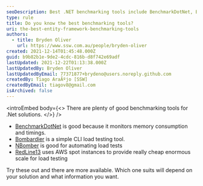 ```yaml
---
seoDescription: Best .NET benchmarking tools include BenchmarkDotNet, Bombardier, NBomber, and RedLine13, offering memory consumption and timing monitoring, simple CLI load testing, automated load tests, and cost-effective scale for load testing.
type: rule
title: Do you know the best benchmarking tools?
uri: the-best-entity-framework-benchmarking-tools
authors:
  - title: Bryden Oliver
    url: https://www.ssw.com.au/people/bryden-oliver
created: 2021-12-14T01:45:48.000Z
guid: b9b82b1e-9de2-4cdc-816b-d8f742e69adf
lastUpdated: 2021-12-22T01:13:38.000Z
lastUpdatedBy: Bryden Oliver
lastUpdatedByEmail: 77371877+brydeno@users.noreply.github.com
createdBy: Tiago AraÃºjo [SSW]
createdByEmail: tiagov8@gmail.com
isArchived: false
---
```


<introEmbed
  body={<>
There are plenty of good benchmarking tools for .Net solutions.
  </>}
/>
- [BenchmarkDotNet](https://github.com/dotnet/BenchmarkDotNet) is good because it monitors memory consumption and timings.
- [Bombardier](https://github.com/codesenberg/bombardier) is a simple CLI load testing tool.
- [NBomber](https://nbomber.com/) is good for automating load tests
- [RedLine13](https://www.redline13.com/) uses AWS spot instances to provide really cheap enormous scale for load testing

Try these out and there are more available. Which one suits will depend on your solution and what information you want.
